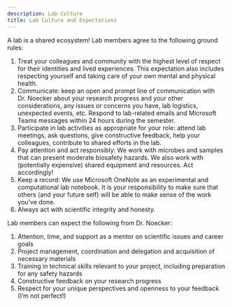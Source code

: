 ```yaml
---
description: Lab Culture
title: Lab Culture and Expectations
---
```


A lab is a shared ecosystem! Lab members agree to the following ground rules: 

1. Treat your colleagues and community with the highest level of respect for their identities and lived experiences. This expectation also includes respecting yourself and taking care of your own mental and physical health.
2. Communicate: keep an open and prompt line of communication with Dr. Noecker about your research progress and your other considerations, any issues or concerns you have, lab logistics, unexpected events, etc. Respond to lab-related emails and Microsoft Teams messages within 24 hours during the semester.
3. Participate in lab activities as appropriate for your role: attend lab meetings, ask questions, give constructive feedback, help your colleagues, contribute to shared efforts in the lab.
4. Pay attention and act responsibly: We work with microbes and samples that can present moderate biosafety hazards. We also work with (potentially expensive) shared equipment and resources. Act accordingly!
5. Keep a record: We use Microsoft OneNote as an experimental and computational lab notebook. It is your responsibility to make sure that others (and your future self) will be able to make sense of the work you've done.
6. Always act with scientific integrity and honesty.

<!-- 7. Ask for help and raise concerns as they arise: this is basically "communicate" a second time, but it's important! -->
	
Lab members can expect the following from Dr. Noecker:
	
1. Attention, time, and support as a mentor on scientific issues and career goals
2. Project management, coordination and delegation and acquisition of necessary materials
3. Training in technical skills relevant to your project, including preparation for any safety hazards
4. Constructive feedback on your research progress
5. Respect for your unique perspectives and openness to your feedback (I'm not perfect!)
